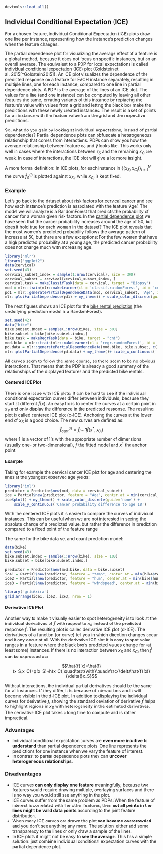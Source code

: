 ```r
devtools::load_all()
```

## Individual Conditional Expectation (ICE) {#ice}

For a chosen feature, Individual Conditional Expectation (ICE) plots draw one line per instance, representing how the instance's prediction changes when the feature changes. 

The partial dependence plot for visualizing the average effect of a feature is a global method, because it does not focus on specific instances, but on an overall average.
The equivalent to a PDP for local expectations is called individual conditional expectation (ICE) plot (Goldstein et al. 2015[^Goldstein2015]).
An ICE plot visualizes the dependence of the predicted response on a feature for EACH instance separately, resulting in multiple lines, one for each instance, compared to one line in partial dependence plots.
A PDP is the average of the lines of an ICE plot.
The values for a line (and one instance) can be computed by leaving all other features the same, creating variants of this instance by replacing the feature's value with values from a grid and letting the black box make the predictions with these newly created instances.
The result is a set of points for an instance with the feature value from the grid and the respective predictions.

So, what do you gain by looking at individual expectations, instead of partial dependencies?
Partial dependence plots can obfuscate a heterogeneous relationship that comes from interactions.
PDPs can show you how the average relationship between feature $x_S$ and $\hat{y}$ looks like.
This works only well in cases where the interactions between $x_S$ and the remaining $x_C$ are weak.
In case of interactions, the ICE plot will give a lot more insight.

A more formal definition:
In ICE plots, for each instance in $\{(x_{S_i},x_{C_i})\}_{i=1}^N$ the curve $\hat{f}_S^{(i)}$ is plotted against $x_{S_i}$, while $x_{C_i}$ is kept fixed.

### Example
Let's go back to the dataset about [risk factors for cervical cancer](#cervical) and see how each instance's prediction is associated with the feature 'Age'.
The model we will analyze is a RandomForest that predicts the probability of cancer for a woman given risk factors.
In the [partial dependence plot](#pdp) we have seen that the cancer probability increases around the age of 50, but does it hold true for each woman in the dataset?
The ICE plot reveals that the most women's predicted probability follows the average pattern of increase at 50, but there are a few exceptions:
For the few women that have a high predicted probability at a young age, the predicted cancer probability does not change much with increasing age.

```r
library("mlr")
library("ggplot2")
data(cervical)
set.seed(43)
cervical_subset_index = sample(1:nrow(cervical), size = 300)
cervical_subset = cervical[cervical_subset_index, ]
cervical.task = makeClassifTask(data = cervical, target = "Biopsy")
mod = mlr::train(mlr::makeLearner(cl = 'classif.randomForest', id = 'cervical-rf', predict.type = 'prob'), cervical.task)
pd1 = mlr::generatePartialDependenceData(mod, cervical_subset, 'Age', individual = TRUE)
mlr::plotPartialDependence(pd1) + my_theme() + scale_color_discrete(guide='none') + scale_y_continuous('Predicted cancer probability')
```

The next figures shows an ICE plot for the [bike rental prediction](#bike-data) (the underlying prediction model is a RandomForest).

```r
set.seed(42)
data("bike")
bike.subset.index = sample(1:nrow(bike), size = 300)
bike.subset = bike[bike.subset.index,]
bike.task = makeRegrTask(data = bike, target = "cnt")
mod.bike = mlr::train(mlr::makeLearner(cl = 'regr.randomForest', id = 'bike-rf'), bike.task)
pd.data = mlr::generatePartialDependenceData(mod.bike, bike.subset, c('temp', 'hum', 'windspeed'), individual = TRUE)
mlr::plotPartialDependence(pd.data) + my_theme()+ scale_x_continuous('',limits = c(0, NA)) + scale_y_continuous('Predicted number of bike rentals', limits = c(0, NA))
```

All curves seem to follow the same course, so there seem to be no obvious interactions.
That means that the PDP is already a good summary of the relationships of the displayed features and the predicted bike rentals.




#### Centered ICE Plot
There is one issue with ICE plots:
It can be hard to see if the individual conditional expectation curves differ between individuals, because they start at different $\hat{f}(x)$.
An easy fix is to center the curves at a certain point in $x_S$ and only display the difference in the predicted response.
The resulting plot is called centered ICE plot (c-ICE).
Anchoring the curves at the lower end of $x_S$ is a good choice.
The new curves are defined as:
$$\hat{f}_{cent}^{(i)}=\hat{f}_i-\mathbf{1}\hat{f}(x^{\text{*}},x_{C_i})$$
where $\mathbf{1}$ is a vector of 1's with the appropriate number of dimensions (usually one- or two-dimensional), $\hat{f}$ the fitted model and $x^{\text{*}}$ the anchor point.

#### Example
Taking for example the cervical cancer ICE plot for age and centering the lines at the youngest observed age yields:

```r
library("iml")
predictor = Predictor$new(mod, data = cervical_subset)
ice = Partial$new(predictor, feature = "Age", center.at = min(cervical_subset$Age))
ice$plot() + my_theme() + scale_color_discrete(guide='none') +
    scale_y_continuous('Cancer probability difference to age 18')
```

With the centered ICE plots it is easier to compare the curves of individual instances.
This can be useful when we are not interested in seeing the absolute change of a predicted value, but rather the difference in prediction compared to a fixed point of the feature range.

The same for the bike data set and count prediction model:

```r
data(bike)
set.seed(43)
bike.subset.index = sample(1:nrow(bike), size = 100)
bike.subset = bike[bike.subset.index,]

predictor = Predictor$new(mod.bike, data = bike.subset)
ice1 = Partial$new(predictor, feature = "temp", center.at = min(bike$temp))$plot() + my_theme()
ice2 = Partial$new(predictor, feature = "hum", center.at = min(bike$hum))$plot() + my_theme()
ice3 = Partial$new(predictor, feature = "windspeed", center.at = min(bike$windspeed))$plot() + my_theme()

library("gridExtra")
grid.arrange(ice1, ice2, ice3, nrow = 1)
```

#### Derivative ICE Plot
Another way to make it visually easier to spot heterogeneity is to look at the individual derivatives of $\hat{f}$ with respect to $x_S$ instead of the predicted response $\hat{f}$.
The resulting plot is called derivative ICE plot (d-ICE).
The derivatives of a function (or curve) tell you in which direction changes occur and if any occur at all.
With the derivative ICE plot it is easy to spot value ranges in a feature where the black box's predicted values change for (at least some) instances.
If there is no interaction between $x_S$ and $x_C$, then $\hat{f}$ can be expressed as:

$$\hat{f}(x)=\hat{f}(x_S,x_C)=g(x_S)+h(x_C),\quad\text{with}\quad\frac{\delta\hat{f}(x)}{\delta{}x_S}$$

Without interactions, the individual partial derivatives should be the same for all instances.
If they differ, it is because of interactions and it will become visible in the d-ICE plot.
In addition to displaying the individual curves for derivative $\hat{f}$, showing the standard deviation of derivative $\hat{f}$ helps to highlight regions in $x_S$ with heterogeneity in the estimated derivatives.
The derivative ICE plot takes a long time to compute and is rather impractical.


### Advantages
- Individual conditional expectation curves are **even more intuitive to understand** than partial dependence plots: One line represents the predictions for one instance when we vary the feature of interest. 
- In contrast to partial dependence plots they can **uncover heterogeneous relationships**.

### Disadvantages 
- ICE curves **can only display one feature** meaningfully, because two features would require drawing multiple, overlaying surfaces and there is no way you would still see anything in the plot.
- ICE curves suffer from the same problem as PDPs: 
When the feature of interest is correlated with the other features, then **not all points in the lines might be valid data points** according to the joint feature distribution. 
- When many ICE curves are drawn the plot **can become overcrowded** and you don't see anything any more. 
The solution: either add some transparency to the lines or only draw a sample of the lines.
- In ICE plots it might not be easy to **see the average**. 
This has a simple solution: just combine individual conditional expectation curves with the partial dependence plot.
